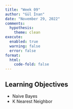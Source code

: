 ```yaml
---
title: "Week 09"
author: "Gül İnan"
date: "November 29, 2022"
comments:
  hypothesis: 
    theme: clean
execute: 
  enabled: true
  warning: false
  error: false
format: 
  html:
    code-fold: false
---
```


## Learning Objectives

-   Naive Bayes
-   K Nearest Neighbor


